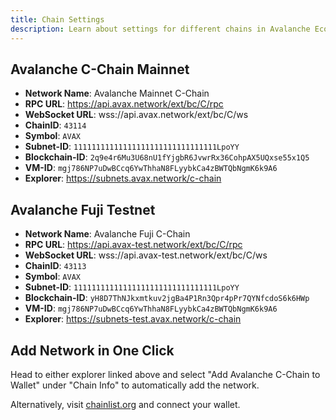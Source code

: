 ```yaml
---
title: Chain Settings
description: Learn about settings for different chains in Avalanche Ecosystem including Mainnet and Testnet.
---
```


## Avalanche C-Chain Mainnet

- **Network Name**: Avalanche Mainnet C-Chain
- **RPC URL**: https://api.avax.network/ext/bc/C/rpc
- **WebSocket URL**: wss://api.avax.network/ext/bc/C/ws
- **ChainID**: `43114`
- **Symbol**: `AVAX`
- **Subnet-ID**: `11111111111111111111111111111111LpoYY`
- **Blockchain-ID**: `2q9e4r6Mu3U68nU1fYjgbR6JvwrRx36CohpAX5UQxse55x1Q5`
- **VM-ID**: `mgj786NP7uDwBCcq6YwThhaN8FLyybkCa4zBWTQbNgmK6k9A6`
- **Explorer**: https://subnets.avax.network/c-chain

## Avalanche Fuji Testnet

- **Network Name**: Avalanche Fuji C-Chain
- **RPC URL**: https://api.avax-test.network/ext/bc/C/rpc
- **WebSocket URL**: wss://api.avax-test.network/ext/bc/C/ws
- **ChainID**: `43113`
- **Symbol**: `AVAX`
- **Subnet-ID**: `11111111111111111111111111111111LpoYY`
- **Blockchain-ID**: `yH8D7ThNJkxmtkuv2jgBa4P1Rn3Qpr4pPr7QYNfcdoS6k6HWp`
- **VM-ID**: `mgj786NP7uDwBCcq6YwThhaN8FLyybkCa4zBWTQbNgmK6k9A6`
- **Explorer**: https://subnets-test.avax.network/c-chain

## Add Network in One Click

Head to either explorer linked above and select "Add Avalanche C-Chain to Wallet" under "Chain Info" to automatically add the network.

Alternatively, visit [chainlist.org](https://chainlist.org/?search=Avalanche&testnets=true) and connect your wallet.